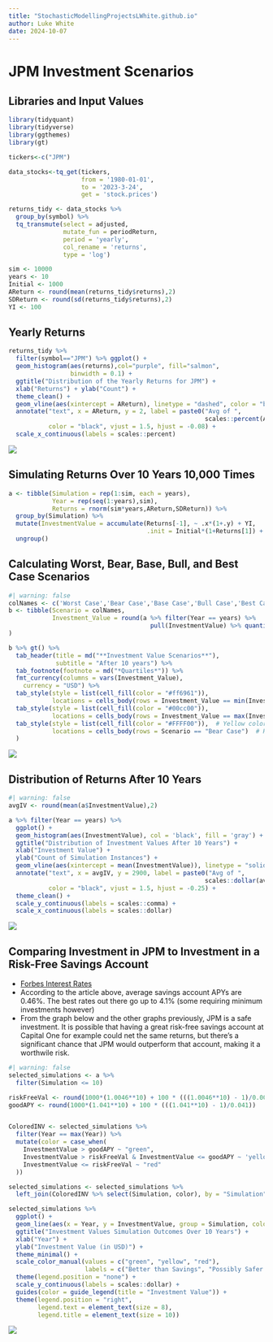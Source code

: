 ```yaml
---
title: "StochasticModellingProjectsLWhite.github.io"
author: Luke White
date: 2024-10-07
---
```


# JPM Investment Scenarios

## Libraries and Input Values

```r
library(tidyquant)
library(tidyverse)
library(ggthemes)
library(gt)

tickers<-c("JPM")

data_stocks<-tq_get(tickers,
                    from = '1980-01-01',
                    to = '2023-3-24',
                    get = 'stock.prices')

returns_tidy <- data_stocks %>%
  group_by(symbol) %>%
  tq_transmute(select = adjusted,
               mutate_fun = periodReturn,
               period = 'yearly',
               col_rename = 'returns',
               type = 'log')

sim <- 10000
years <- 10
Initial <- 1000               
AReturn <- round(mean(returns_tidy$returns),2)                
SDReturn <- round(sd(returns_tidy$returns),2)                    
YI <- 100
```

## Yearly Returns

```r
returns_tidy %>%
  filter(symbol=="JPM") %>% ggplot() + 
  geom_histogram(aes(returns),col="purple", fill="salmon",
                 binwidth = 0.1) +
  ggtitle("Distribution of the Yearly Returns for JPM") +
  xlab("Returns") + ylab("Count") +
  theme_clean() +
  geom_vline(aes(xintercept = AReturn), linetype = "dashed", color = "black") + 
  annotate("text", x = AReturn, y = 2, label = paste0("Avg of ", 
                                                      scales::percent(AReturn, accuracy = 1)), 
           color = "black", vjust = 1.5, hjust = -0.08) +
  scale_x_continuous(labels = scales::percent)
```

![](Desktop/Stochastic%20Fall/Images/JPMYearlyDist.png)

## Simulating Returns Over 10 Years 10,000 Times

```r
a <- tibble(Simulation = rep(1:sim, each = years),     
            Year = rep(seq(1:years),sim),
            Returns = rnorm(sim*years,AReturn,SDReturn)) %>% 
  group_by(Simulation) %>% 
  mutate(InvestmentValue = accumulate(Returns[-1], ~ .x*(1+.y) + YI,
                                      .init = Initial*(1+Returns[1]) + YI)) %>% 
  ungroup()
```

## Calculating Worst, Bear, Base, Bull, and Best Case Scenarios

```r
#| warning: false
colNames <- c('Worst Case','Bear Case','Base Case','Bull Case','Best Case')
b <- tibble(Scenario = colNames, 
            Investment_Value = round(a %>% filter(Year == years) %>% 
                                       pull(InvestmentValue) %>% quantile(),2)
)

b %>% gt() %>% 
  tab_header(title = md("**Investment Value Scenarios**"),
             subtitle = "After 10 years") %>% 
  tab_footnote(footnote = md("*Quartiles*")) %>% 
  fmt_currency(columns = vars(Investment_Value),
    currency = "USD") %>% 
  tab_style(style = list(cell_fill(color = "#ff6961")),
            locations = cells_body(rows = Investment_Value == min(Investment_Value))) %>% 
  tab_style(style = list(cell_fill(color = "#00cc00")),
            locations = cells_body(rows = Investment_Value == max(Investment_Value))) %>% 
  tab_style(style = list(cell_fill(color = "#FFFF00")),  # Yellow color for Bear Case
            locations = cells_body(rows = Scenario == "Bear Case")  # Highlight row with Bear Case
  )
```

![](Desktop/Stochastic%20Fall/Images/JPMScenarios.png)

## Distribution of Returns After 10 Years

```r
#| warning: false
avgIV <- round(mean(a$InvestmentValue),2)

a %>% filter(Year == years) %>% 
  ggplot() + 
  geom_histogram(aes(InvestmentValue), col = 'black', fill = 'gray') + 
  ggtitle("Distribution of Investment Values After 10 Years") +
  xlab("Investment Value") + 
  ylab("Count of Simulation Instances") +
  geom_vline(aes(xintercept = mean(InvestmentValue)), linetype = "solid", color = "red") +
  annotate("text", x = avgIV, y = 2900, label = paste0("Avg of ", 
                                                      scales::dollar(avgIV, accuracy = 1)), 
           color = "black", vjust = 1.5, hjust = -0.25) +
  theme_clean() +
  scale_y_continuous(labels = scales::comma) +
  scale_x_continuous(labels = scales::dollar)
```

![](Desktop/Stochastic%20Fall/Images/JPM10yrDist.png)

## Comparing Investment in JPM to Investment in a Risk-Free Savings Account

-   [Forbes Interest Rates](https://www.forbes.com/advisor/banking/savings/average-savings-interest-rates/)
-   According to the article above, average savings account APYs are 0.46%. The best rates out there go up to 4.1% (some requiring minimum investments however)​
-   From the graph below and the other graphs previously, JPM is a safe investment. It is possible that having a great risk-free savings account at Capital One for example could net the same returns, but there's a significant chance that JPM would outperform that account, making it a worthwile risk.

```r
#| warning: false
selected_simulations <- a %>%
  filter(Simulation <= 10)

riskFreeVal <- round(1000*(1.0046**10) + 100 * (((1.0046**10) - 1)/0.0046))    #current savings acct avg interest rate 0.46%
goodAPY <- round(1000*(1.041**10) + 100 * (((1.041**10) - 1)/0.041))           #highest APYs out there (cap one, amex)


ColoredINV <- selected_simulations %>%
  filter(Year == max(Year)) %>%                   
  mutate(color = case_when(
    InvestmentValue > goodAPY ~ "green",                                    # Above highest APYs
    InvestmentValue > riskFreeVal & InvestmentValue <= goodAPY ~ 'yellow',  # Better than the avg APYs
    InvestmentValue <= riskFreeVal ~ "red"                                  # Below $1900
  ))

selected_simulations <- selected_simulations %>%
  left_join(ColoredINV %>% select(Simulation, color), by = "Simulation")

selected_simulations %>%
  ggplot() +
  geom_line(aes(x = Year, y = InvestmentValue, group = Simulation, color = color), size = 1) +  
  ggtitle("Investment Values Simulation Outcomes Over 10 Years") +
  xlab("Year") + 
  ylab("Investment Value (in USD)") + 
  theme_minimal() +
  scale_color_manual(values = c("green", "yellow", "red"),
                     labels = c("Better than Savings", "Possibly Safer Options", "Worse than Savings/Loss")) +  
  theme(legend.position = "none") + 
  scale_y_continuous(labels = scales::dollar) +
  guides(color = guide_legend(title = "Investment Value")) +
  theme(legend.position = "right",
        legend.text = element_text(size = 8), 
        legend.title = element_text(size = 10))
```

![](Desktop/Stochastic%20Fall/Images/JPMLine.png)
